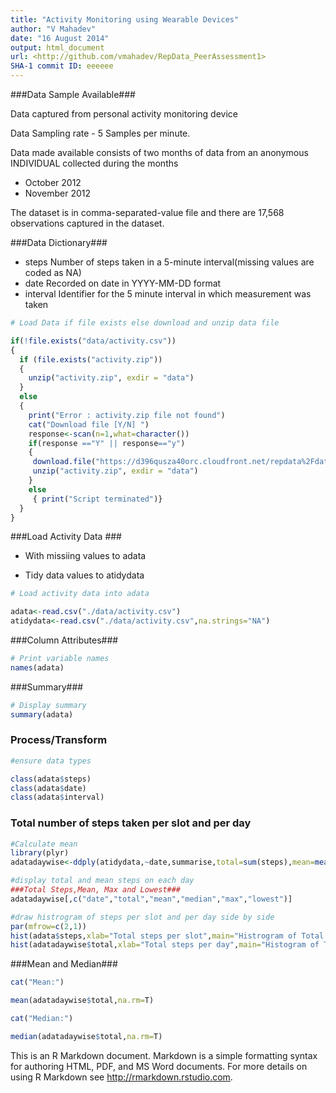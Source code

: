 ```yaml
---
title: "Activity Monitoring using Wearable Devices"
author: "V Mahadev"
date: "16 August 2014"
output: html_document
url: <http://github.com/vmahadev/RepData_PeerAssessment1>
SHA-1 commit ID: eeeeee
---
```


###Data Sample Available### 

Data captured from personal activity monitoring device

Data Sampling rate - 5 Samples per minute.

Data made available consists of two months of data from an anonymous INDIVIDUAL collected during the months

- October 2012
- November 2012

The dataset is in comma-separated-value file and there are 17,568 observations captured in the dataset.

###Data Dictionary### 

 - steps
    Number of steps taken in a 5-minute interval(missing values are coded as NA)
 - date 
    Recorded on date in YYYY-MM-DD format
 - interval 
   Identifier for the 5 minute interval in which measurement was taken

```r
# Load Data if file exists else download and unzip data file 

if(!file.exists("data/activity.csv"))
{
  if (file.exists("activity.zip"))
  {
    unzip("activity.zip", exdir = "data")
  }
  else
  {
    print("Error : activity.zip file not found")
    cat("Download file [Y/N] ")
    response<-scan(n=1,what=character())
    if(response =="Y" || response=="y")
    {
     download.file("https://d396qusza40orc.cloudfront.net/repdata%2Fdata%2Factivity.zip",destfile="activity.zip",method="curl")
     unzip("activity.zip", exdir = "data")
    }
    else
     { print("Script terminated")}
  } 
}
```

###Load Activity Data ###
  
  - With missiing values to adata
  
  - Tidy data values to atidydata
  
```r

# Load activity data into adata

adata<-read.csv("./data/activity.csv")
atidydata<-read.csv("./data/activity.csv",na.strings="NA")

```

###Column Attributes###

```r
# Print variable names
names(adata)
```

###Summary###
```r
# Display summary
summary(adata)
```

### Process/Transform ###

```r
#ensure data types

class(adata$steps)
class(adata$date)
class(adata$interval)

```

### Total number of steps taken per slot and per day###

```r
#Calculate mean
library(plyr)
adatadaywise<-ddply(atidydata,~date,summarise,total=sum(steps),mean=mean(steps),median=median(steps),max=max(steps),lowest=min(steps))

#display total and mean steps on each day
###Total Steps,Mean, Max and Lowest###
adatadaywise[,c("date","total","mean","median","max","lowest")]

#draw histrogram of steps per slot and per day side by side  
par(mfrow=c(2,1))
hist(adata$steps,xlab="Total steps per slot",main="Histrogram of Total number of steps taken per slot")
hist(adatadaywise$total,xlab="Total steps per day",main="Histogram of Total Number of Steps taken each day")
```
###Mean and Median###
```r
cat("Mean:")
```
```r
mean(adatadaywise$total,na.rm=T)
```

```r
cat("Median:")
```
```r
median(adatadaywise$total,na.rm=T)
```

This is an R Markdown document. Markdown is a simple formatting syntax for authoring HTML, PDF, and MS Word documents. For more details on using R Markdown see <http://rmarkdown.rstudio.com>.

